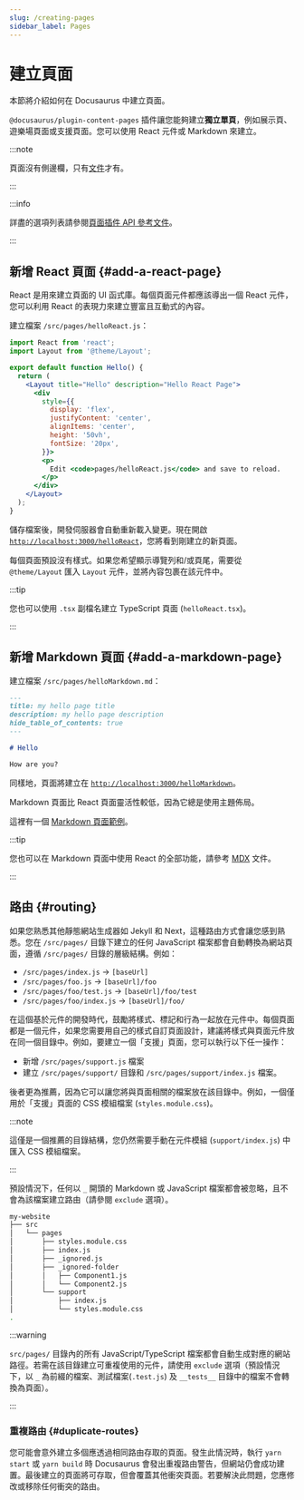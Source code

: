 ```yaml
---
slug: /creating-pages
sidebar_label: Pages
---
```


# 建立頁面

本節將介紹如何在 Docusaurus 中建立頁面。

`@docusaurus/plugin-content-pages` 插件讓您能夠建立**獨立單頁**，例如展示頁、遊樂場頁面或支援頁面。您可以使用 React 元件或 Markdown 來建立。

:::note

頁面沒有側邊欄，只有[文件](./docs/docs-introduction.mdx)才有。

:::

:::info

詳盡的選項列表請參閱[頁面插件 API 參考文件](./../api/plugins/plugin-content-pages.mdx)。

:::

## 新增 React 頁面 {#add-a-react-page}

React 是用來建立頁面的 UI 函式庫。每個頁面元件都應該導出一個 React 元件，您可以利用 React 的表現力來建立豐富且互動式的內容。

建立檔案 `/src/pages/helloReact.js`：

```jsx title="/src/pages/helloReact.js"
import React from 'react';
import Layout from '@theme/Layout';

export default function Hello() {
  return (
    <Layout title="Hello" description="Hello React Page">
      <div
        style={{
          display: 'flex',
          justifyContent: 'center',
          alignItems: 'center',
          height: '50vh',
          fontSize: '20px',
        }}>
        <p>
          Edit <code>pages/helloReact.js</code> and save to reload.
        </p>
      </div>
    </Layout>
  );
}
```

儲存檔案後，開發伺服器會自動重新載入變更。現在開啟 [`http://localhost:3000/helloReact`](http://localhost:3000/helloReact)，您將看到剛建立的新頁面。

每個頁面預設沒有樣式。如果您希望顯示導覽列和/或頁尾，需要從 `@theme/Layout` 匯入 `Layout` 元件，並將內容包裹在該元件中。

:::tip

您也可以使用 `.tsx` 副檔名建立 TypeScript 頁面 (`helloReact.tsx`)。

:::

## 新增 Markdown 頁面 {#add-a-markdown-page}

建立檔案 `/src/pages/helloMarkdown.md`：

```md title="/src/pages/helloMarkdown.md"
---
title: my hello page title
description: my hello page description
hide_table_of_contents: true
---

# Hello

How are you?
```

同樣地，頁面將建立在 [`http://localhost:3000/helloMarkdown`](http://localhost:3000/helloMarkdown)。

Markdown 頁面比 React 頁面靈活性較低，因為它總是使用主題佈局。

這裡有一個 [Markdown 頁面範例](/examples/markdownPageExample)。

:::tip

您也可以在 Markdown 頁面中使用 React 的全部功能，請參考 [MDX](https://mdxjs.com/) 文件。

:::

## 路由 {#routing}

如果您熟悉其他靜態網站生成器如 Jekyll 和 Next，這種路由方式會讓您感到熟悉。您在 `/src/pages/` 目錄下建立的任何 JavaScript 檔案都會自動轉換為網站頁面，遵循 `/src/pages/` 目錄的層級結構。例如：

- `/src/pages/index.js` → `[baseUrl]`
- `/src/pages/foo.js` → `[baseUrl]/foo`
- `/src/pages/foo/test.js` → `[baseUrl]/foo/test`
- `/src/pages/foo/index.js` → `[baseUrl]/foo/`

在這個基於元件的開發時代，鼓勵將樣式、標記和行為一起放在元件中。每個頁面都是一個元件，如果您需要用自己的樣式自訂頁面設計，建議將樣式與頁面元件放在同一個目錄中。例如，要建立一個「支援」頁面，您可以執行以下任一操作：

- 新增 `/src/pages/support.js` 檔案
- 建立 `/src/pages/support/` 目錄和 `/src/pages/support/index.js` 檔案。

後者更為推薦，因為它可以讓您將與頁面相關的檔案放在該目錄中。例如，一個僅用於「支援」頁面的 CSS 模組檔案 (`styles.module.css`)。

:::note

這僅是一個推薦的目錄結構，您仍然需要手動在元件模組 (`support/index.js`) 中匯入 CSS 模組檔案。

:::

預設情況下，任何以 `_` 開頭的 Markdown 或 JavaScript 檔案都會被忽略，且不會為該檔案建立路由（請參閱 `exclude` 選項）。

```bash
my-website
├── src
│   └── pages
│       ├── styles.module.css
│       ├── index.js
│       ├── _ignored.js
│       ├── _ignored-folder
│       │   ├── Component1.js
│       │   └── Component2.js
│       └── support
│           ├── index.js
│           └── styles.module.css
.
```

:::warning

`src/pages/` 目錄內的所有 JavaScript/TypeScript 檔案都會自動生成對應的網站路徑。若需在該目錄建立可重複使用的元件，請使用 `exclude` 選項（預設情況下，以 `_` 為前綴的檔案、測試檔案(`.test.js`) 及 `__tests__` 目錄中的檔案不會轉換為頁面）。

:::

### 重複路由 {#duplicate-routes}

您可能會意外建立多個應透過相同路由存取的頁面。發生此情況時，執行 `yarn start` 或 `yarn build` 時 Docusaurus 會發出重複路由警告，但網站仍會成功建置。最後建立的頁面將可存取，但會覆蓋其他衝突頁面。若要解決此問題，您應修改或移除任何衝突的路由。